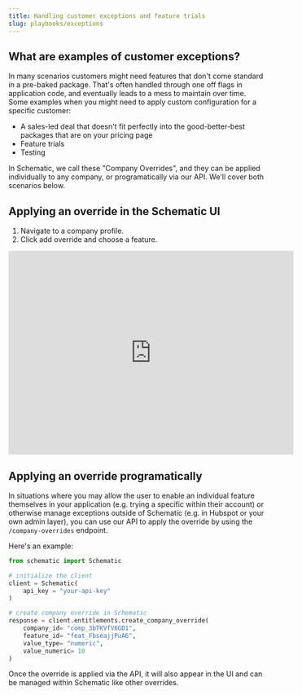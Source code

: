 ```yaml
---
title: Handling customer exceptions and feature trials
slug: playbooks/exceptions
---
```


## What are examples of customer exceptions?

In many scenarios customers might need features that don't come standard in a pre-baked package. That's often handled through one off flags in application code, and eventually leads to a mess to maintain over time. Some examples when you might need to apply custom configuration for a specific customer:
- A sales-led deal that doesn't fit perfectly into the good-better-best packages that are on your pricing page
- Feature trials
- Testing 

In Schematic, we call these "Company Overrides", and they can be applied individually to any company, or programatically via our API. We'll cover both scenarios below.

## Applying an override in the Schematic UI

1. Navigate to a company profile.
2. Click add override and choose a feature.

<iframe
  width="560"
  height="400"
  src="https://schematichq-1.wistia.com/embed/iframe/uaavkg9bwn"
  title="Company Override"
  frameBorder="0"
  allow="accelerometer; autoplay; clipboard-write; encrypted-media; gyroscope; picture-in-picture"
  allowFullScreen
></iframe>

## Applying an override programatically

In situations where you may allow the user to enable an individual feature themselves in your application (e.g. trying a specific within their account) or otherwise manage exceptions outside of Schematic (e.g. in Hubspot or your own admin layer), you can use our API to apply the override by using the `/company-overrides` endpoint.

Here's an example:

```python
from schematic import Schematic

# initialize the client
client = Schematic(
    api_key = "your-api-key"
)

# create company override in Schematic
response = client.entitlements.create_company_override(
    company_id= "comp_3bTKVfV6GD1",
    feature_id= "feat_FbseajjPuA6",
    value_type= "numeric",
    value_numeric= 10
)
```

Once the override is applied via the API, it will also appear in the UI and can be managed within Schematic like other overrides.